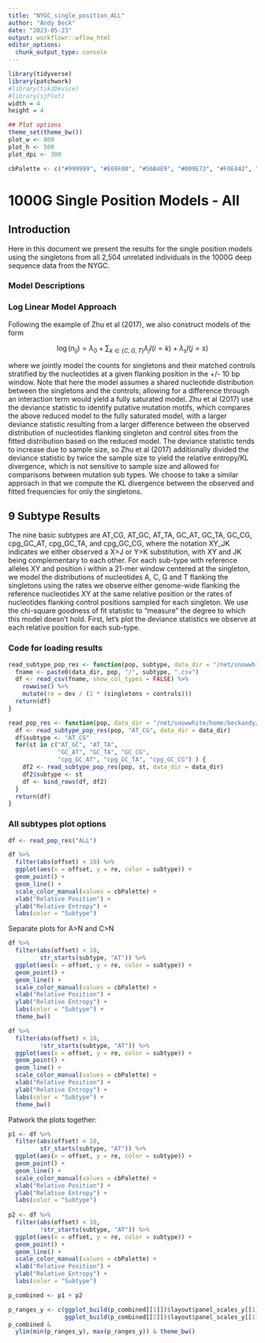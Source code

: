 ```yaml
---
title: "NYGC_single_position_ALL"
author: "Andy Beck"
date: "2023-05-23"
output: workflowr::wflow_html
editor_options:
  chunk_output_type: console
---
```


```r
library(tidyverse)
library(patchwork)
#library(tikzDevice)
#library(sjPlot)
width = 4
height = 4

## Plot options
theme_set(theme_bw())
plot_w <- 800
plot_h <- 500
plot_dpi <- 300

cbPalette <- c("#999999", "#E69F00", "#56B4E9", "#009E73", "#F0E442", "#0072B2", "#D55E00", "#CC79A7", "#000000")
```

# 1000G Single Position Models - All 

## Introduction

Here in this document we present the results for the single position models using the singletons from all 2,504 unrelated individuals in the 1000G deep sequence data from the NYGC.

### Model Descriptions

### Log Linear Model Approach

Following the example of Zhu et al (2017), we also construct models of the form

$$
\log(n_{ij}) = \lambda_0 + \sum_{k \in \{C,G,T\}} \lambda_j I(i=k) + \lambda_{s}I(j=s)
$$

where we jointly model the counts for singletons and their matched controls stratified by the nucleotides at a given flanking position in the +/- 10 bp window. Note that here the model assumes a shared nucleotide distribution between the singletons and the controls; allowing for a difference through an interaction term would yield a fully saturated model. Zhu et al (2017) use the deviance statistic to identify putative mutation motifs, which compares the above reduced model to the fully saturated model, with a larger deviance statistic resulting from a larger difference between the observed distribution of nucleotides flanking singleton and control sites from the fitted distribution based on the reduced model. The deviance statistic tends to increase due to sample size, so Zhu et al (2017) additionally divided the deviance statistic by twice the sample size to yield the relative entropy/KL divergence, which is not sensitive to sample size and allowed for comparisons between mutation sub types. We choose to take a similar approach in that we compute the KL divergence between the observed and fitted frequencies for only the singletons.

## 9 Subtype Results

The nine basic subtypes are AT_CG, AT_GC, AT_TA, GC_AT, GC_TA, GC_CG, cpg_GC_AT, cpg_GC_TA, and cpg_GC_CG, where the notation XY_JK indicates we either observed a X>J or Y>K substitution, with XY and JK being complementary to each other. For each sub-type with reference alleles XY and position i within a 21-mer window centered at the singleton, we model the distributions of nucleotides A, C, G and T flanking the singletons using the rates we observe either genome-wide flanking the reference nucleotides XY at the same relative position or the rates of nucleotides flanking control positions sampled for each singleton. We use the chi-square goodness of fit statistic to "measure" the degree to which this model doesn't hold. First, let's plot the deviance statistics we observe at each relative position for each sub-type.

### Code for loading results

```r
read_subtype_pop_res <- function(pop, subtype, data_dir = "/net/snowwhite/home/beckandy/research/1000G_NYGC_LSCI/output/single_pos/"){
  fname <- paste0(data_dir, pop, "/", subtype, ".csv")
  df <- read_csv(fname, show_col_types = FALSE) %>%
    rowwise() %>%
    mutate(re = dev / (2 * (singletons + controls)))
  return(df)
}

read_pop_res <- function(pop, data_dir = "/net/snowwhite/home/beckandy/research/1000G_NYGC_LSCI/output/single_pos/"){
  df <- read_subtype_pop_res(pop, "AT_CG", data_dir = data_dir)
  df$subtype <- "AT_CG"
  for(st in c("AT_GC", "AT_TA", 
              "GC_AT", "GC_TA", "GC_CG",
              "cpg_GC_AT", "cpg_GC_TA", "cpg_GC_CG") ) {
    df2 <- read_subtype_pop_res(pop, st, data_dir = data_dir)
    df2$subtype <- st
    df <- bind_rows(df, df2)
  }
  return(df)
}
```

### All subtypes plot options

```r
df <- read_pop_res("ALL")

df %>%
  filter(abs(offset) < 10) %>%
  ggplot(aes(x = offset, y = re, color = subtype)) +
  geom_point() + 
  geom_line() +
  scale_color_manual(values = cbPalette) +
  xlab("Relative Position") +
  ylab("Relative Entropy") +
  labs(color = "Subtype")
```

Separate plots for A>N and C>N

```r
df %>%
  filter(abs(offset) < 10,
         str_starts(subtype, "AT")) %>%
  ggplot(aes(x = offset, y = re, color = subtype)) +
  geom_point() + 
  geom_line() +
  scale_color_manual(values = cbPalette) +
  xlab("Relative Position") +
  ylab("Relative Entropy") +
  labs(color = "Subtype") +
  theme_bw()
```

```r
df %>%
  filter(abs(offset) < 10,
         !str_starts(subtype, "AT")) %>%
  ggplot(aes(x = offset, y = re, color = subtype)) +
  geom_point() + 
  geom_line() +
  scale_color_manual(values = cbPalette) +
  xlab("Relative Position") +
  ylab("Relative Entropy") +
  labs(color = "Subtype") +
  theme_bw()
```

Patwork the plots together:

```r
p1 <- df %>%
  filter(abs(offset) < 10,
         str_starts(subtype, "AT")) %>%
  ggplot(aes(x = offset, y = re, color = subtype)) +
  geom_point() + 
  geom_line() +
  scale_color_manual(values = cbPalette) +
  xlab("Relative Position") +
  ylab("Relative Entropy") +
  labs(color = "Subtype")
  
p2 <- df %>%
  filter(abs(offset) < 10,
         !str_starts(subtype, "AT")) %>%
  ggplot(aes(x = offset, y = re, color = subtype)) +
  geom_point() + 
  geom_line() +
  scale_color_manual(values = cbPalette) +
  xlab("Relative Position") +
  ylab("Relative Entropy") +
  labs(color = "Subtype")

p_combined <- p1 + p2

p_ranges_y <- c(ggplot_build(p_combined[[1]])$layout$panel_scales_y[[1]]$range$range,
                ggplot_build(p_combined[[2]])$layout$panel_scales_y[[1]]$range$range)
p_combined & 
  ylim(min(p_ranges_y), max(p_ranges_y)) & theme_bw()
```

